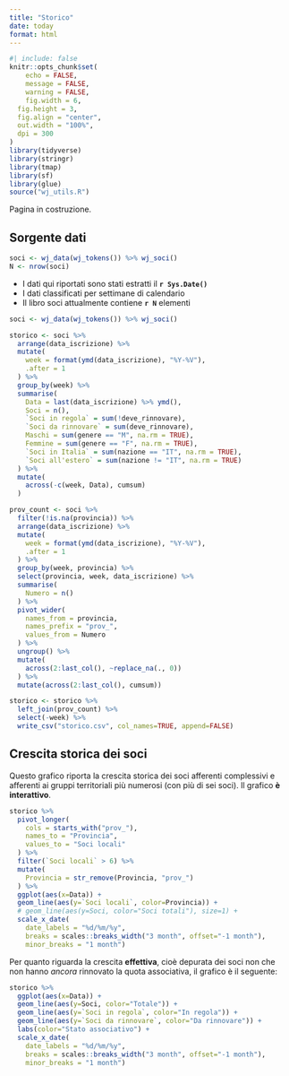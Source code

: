 ```yaml
---
title: "Storico"
date: today
format: html
---
```


```r
#| include: false
knitr::opts_chunk$set(
	echo = FALSE,
	message = FALSE,
	warning = FALSE,
	fig.width = 6,
  fig.height = 3,
  fig.align = "center",
  out.width = "100%",
  dpi = 300
)
library(tidyverse)
library(stringr)
library(tmap)
library(sf)
library(glue)
source("wj_utils.R")

```


:::{.callout-warning}
Pagina in costruzione.
:::

## Sorgente dati


```r
soci <- wj_data(wj_tokens()) %>% wj_soci()
N <- nrow(soci)
```

* I dati qui riportati sono stati estratti il **`r Sys.Date()`**
* I dati classificati per settimane di calendario
* Il libro soci attualmente contiene **`r N`** elementi

```r
soci <- wj_data(wj_tokens()) %>% wj_soci()
```


```r
storico <- soci %>% 
  arrange(data_iscrizione) %>% 
  mutate(
    week = format(ymd(data_iscrizione), "%Y-%V"),
    .after = 1
  ) %>% 
  group_by(week) %>%
  summarise(
    Data = last(data_iscrizione) %>% ymd(),
    Soci = n(),
    `Soci in regola` = sum(!deve_rinnovare),
    `Soci da rinnovare` = sum(deve_rinnovare),
    Maschi = sum(genere == "M", na.rm = TRUE),
    Femmine = sum(genere == "F", na.rm = TRUE),
    `Soci in Italia` = sum(nazione == "IT", na.rm = TRUE),
    `Soci all'estero` = sum(nazione != "IT", na.rm = TRUE)
  ) %>% 
  mutate(
    across(-c(week, Data), cumsum)
  )
```



```r
prov_count <- soci %>% 
  filter(!is.na(provincia)) %>% 
  arrange(data_iscrizione) %>% 
  mutate(
    week = format(ymd(data_iscrizione), "%Y-%V"),
    .after = 1
  ) %>% 
  group_by(week, provincia) %>% 
  select(provincia, week, data_iscrizione) %>% 
  summarise(
    Numero = n()
  ) %>% 
  pivot_wider(
    names_from = provincia, 
    names_prefix = "prov_",
    values_from = Numero
  ) %>% 
  ungroup() %>% 
  mutate(
    across(2:last_col(), ~replace_na(., 0))
  ) %>%
  mutate(across(2:last_col(), cumsum))

storico <- storico %>% 
  left_join(prov_count) %>% 
  select(-week) %>% 
  write_csv("storico.csv", col_names=TRUE, append=FALSE)
```


## Crescita storica dei soci

Questo grafico riporta la crescita storica dei soci afferenti complessivi e afferenti ai gruppi territoriali più numerosi (con più di sei soci). Il grafico **è interattivo**.

```r
storico %>% 
  pivot_longer(
    cols = starts_with("prov_"), 
    names_to = "Provincia", 
    values_to = "Soci locali"
  ) %>% 
  filter(`Soci locali` > 6) %>% 
  mutate(
    Provincia = str_remove(Provincia, "prov_")
  ) %>%
  ggplot(aes(x=Data)) + 
  geom_line(aes(y=`Soci locali`, color=Provincia)) +
  # geom_line(aes(y=Soci, color="Soci totali"), size=1) +
  scale_x_date(
    date_labels = "%d/%m/%y", 
    breaks = scales::breaks_width("3 month", offset="-1 month"),
    minor_breaks = "1 month")
```

Per quanto riguarda la crescita **effettiva**, cioè depurata dei soci non che non hanno *ancora* rinnovato la quota associativa, il grafico è il seguente:

```r
storico %>% 
  ggplot(aes(x=Data)) +
  geom_line(aes(y=Soci, color="Totale")) +
  geom_line(aes(y=`Soci in regola`, color="In regola")) +
  geom_line(aes(y=`Soci da rinnovare`, color="Da rinnovare")) + 
  labs(color="Stato associativo") +
  scale_x_date(
    date_labels = "%d/%m/%y", 
    breaks = scales::breaks_width("3 month", offset="-1 month"), 
    minor_breaks = "1 month")
```



